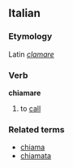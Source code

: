==Italian==
===Etymology===
Latin ''[[clamare]]''
===Verb===
'''chiamare'''

# to [[call]]

===Related terms===
*[[chiama]]
*[[chiamata]]